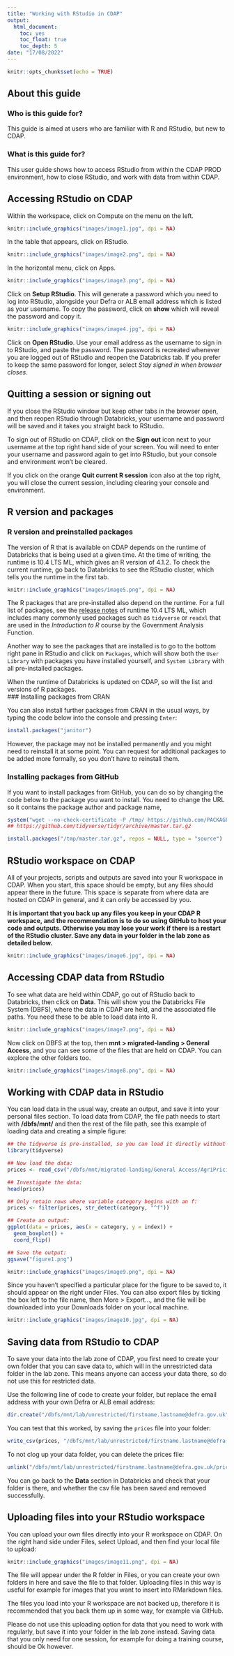 ```yaml
---
title: "Working with RStudio in CDAP"
output:
  html_document:
    toc: yes
    toc_float: true
    toc_depth: 5
date: "17/08/2022"
---
```


```r
knitr::opts_chunk$set(echo = TRUE)
```




## About this guide  

### Who is this guide for?  

This guide is aimed at users who are familiar with R and RStudio, but new to CDAP.  


### What is this guide for?  

This user guide shows how to access RStudio from within the CDAP PROD environment, how to close RStudio, and work with data from within CDAP.   


## Accessing RStudio on CDAP 

Within the workspace, click on Compute on the menu on the left.  



```r
knitr::include_graphics("images/image1.jpg", dpi = NA)
```



In the table that appears, click on RStudio.  


```r
knitr::include_graphics("images/image2.png", dpi = NA)
```


  
In the horizontal menu, click on Apps.   


```r
knitr::include_graphics("images/image3.png", dpi = NA)
```



Click on **Setup RStudio**. This will generate a password which you need to log into RStudio, alongside your Defra or ALB email address which is listed as your username. To copy the password, click on **show** which will reveal the password and copy it.  

```r
knitr::include_graphics("images/image4.jpg", dpi = NA)
```


  
Click on **Open RStudio**. Use your email address as the username to sign in to RStudio, and paste the password. The password is recreated whenever you are logged out of RStudio and reopen the Databricks tab. If you prefer to keep the same password for longer, select *Stay signed in when browser closes*.

## Quitting a session or signing out  


If you close the RStudio window but keep other tabs in the browser open, and then reopen RStudio through Databricks, your username and password will be saved and it takes you straight back to RStudio.  

To sign out of RStudio on CDAP, click on the **Sign out** icon next to your username at the top right hand side of your screen. You will need to enter your username and password again to get into RStudio, but your console and environment won't be cleared.  

If you click on the orange **Quit current R session** icon also at the top right, you will close the current session, including clearing your console and environment.  


## R version and packages  

### R version and preinstalled packages

The version of R that is available on CDAP depends on the runtime of Databricks that is being used at a given time. At the time of writing, the runtime is 10.4 LTS ML, which gives an R version of 4.1.2.  To check the current runtime, go back to Databricks to see the RStudio cluster, which tells you the runtime in the first tab.


```r
knitr::include_graphics("images/image5.png", dpi = NA)
```


The R packages that are pre-installed also depend on the runtime. For a full list of packages, see the [release notes](https://docs.microsoft.com/en-gb/azure/databricks/release-notes/runtime/10.4ml#r-libraries) of runtime 10.4 LTS ML, which includes many commonly used packages such as `tidyverse` or `readxl` that are used in the *Introduction to R* course by the Government Analysis Function.  

Another way to see the packages that are installed is to go to the bottom right pane in RStudio and click on `Packages`, which will show both the `User Library` with packages you have installed yourself, and `System Library` with all pre-installed packages.  

When the runtime of Databricks is updated on CDAP, so will the list and versions of R packages.   
### Installing packages from CRAN  

You can also install further packages from CRAN in the usual ways, by typing the code below into the console and pressing `Enter`:

```r

install.packages("janitor")
```


However, the package may not be installed permanently and you might need to reinstall it at some point. You can request for additional packages to be added more formally, so you don't have to reinstall them.  

### Installing packages from GitHub  

If you want to install packages from GitHub, you can do so by changing the code below to the package you want to install. You need to change the URL so it contains the package author and package name, 

```r

system("wget --no-check-certificate -P /tmp/ https://github.com/PACKAGE_AUTHOR/PACKAGE_NAME/archive/master.tar.gz") ##change the URL to the relevant package author and name, for example:
## https://github.com/tidyverse/tidyr/archive/master.tar.gz

install.packages("/tmp/master.tar.gz", repos = NULL, type = "source")

```


## RStudio workspace on CDAP  

All of your projects, scripts and outputs are saved into your R workspace in CDAP. When you start, this space should be empty, but any files should appear there in the future. This space is separate from where data are hosted on CDAP in general, and it can only be accessed by you.  

**It is important that you back up any files you keep in your CDAP R workspace, and the recommendation is to do so using GitHub to host your code and outputs. Otherwise you may lose your work if there is a restart of the RStudio cluster. Save any data in your folder in the lab zone as detailed below.**  


```r
knitr::include_graphics("images/image6.jpg", dpi = NA)
```


## Accessing CDAP data from RStudio  


To see what data are held within CDAP, go out of RStudio back to Databricks, then click on **Data**. This will show you the Databricks File System (DBFS), where the data in CDAP are held, and the associated file paths. You need these to be able to load data into R.  


```r
knitr::include_graphics("images/image7.png", dpi = NA)
```


Now click on DBFS at the top, then **mnt > migrated-landing > General Access**, and you can see some of the files that are held on CDAP. You can explore the other folders too.   



```r
knitr::include_graphics("images/image8.png", dpi = NA)
```



## Working with CDAP data in RStudio  


You can load data in the usual way, create an output, and save it into your personal files section. To load data from CDAP, the file path needs to start with **/dbfs/mnt/** and then the rest of the file path, see this example of loading data and creating a simple figure:  

```r
## the tidyverse is pre-installed, so you can load it directly without installing it:
library(tidyverse) 

## Now load the data:
prices <- read_csv("/dbfs/mnt/migrated-landing/General Access/AgriPricing/API-csv-10dec20.csv")

## Investigate the data:
head(prices)

## Only retain rows where variable category begins with an f:
prices <- filter(prices, str_detect(category, "^f"))

## Create an output: 
ggplot(data = prices, aes(x = category, y = index)) +
  geom_boxplot() +
  coord_flip()

## Save the output:
ggsave("figure1.png") 
```


```r
knitr::include_graphics("images/image9.png", dpi = NA)
```

Since you haven't specified a particular place for the figure to be saved to, it should appear on the right under Files. You can also export files by ticking the box left to the file name, then More > Export..., and the file will be downloaded into your Downloads folder on your local machine.

```r
knitr::include_graphics("images/image10.jpg", dpi = NA)
```

## Saving data from RStudio to CDAP  

To save your data into the lab zone of CDAP, you first need to create your own folder that you can save data to, which will in the unrestricted data folder in the lab zone. This means anyone can access your data there, so do not use this for restricted data.

Use the following line of code to create your folder, but replace the email address with your own Defra or ALB email address:

```r

dir.create("/dbfs/mnt/lab/unrestricted/firstname.lastname@defra.gov.uk")

```

You can test that this worked, by saving the ```prices``` file into your folder:


```r
write_csv(prices, "/dbfs/mnt/lab/unrestricted/firstname.lastname@defra.gov.uk/prices.csv")
```


To not clog up your data folder, you can delete the prices file:

```r
unlink("/dbfs/mnt/lab/unrestricted/firstname.lastname@defra.gov.uk/prices.csv")
```

You can go back to the **Data** section in Databricks and check that your folder is there, and whether the csv file has been saved and removed successfully.
  
## Uploading files into your RStudio workspace

You can upload your own files directly into your R workspace on CDAP. On the right hand side under Files, select Upload, and then find your local file to upload:

```r
knitr::include_graphics("images/image11.png", dpi = NA)
```

The file will appear under the R folder in Files, or you can create your own folders in here and save the file to that folder. Uploading files in this way is useful for example for images that you want to insert into RMarkdown files.  

The files you load into your R workspace are not backed up, therefore it is recommended that you back them up in some way, for example via GitHub.  

Please do not use this uploading option for data that you need to work with regularly, but save it into your folder in the lab zone instead. Saving data that you only need for one session, for example for doing a training course, should be Ok however.  